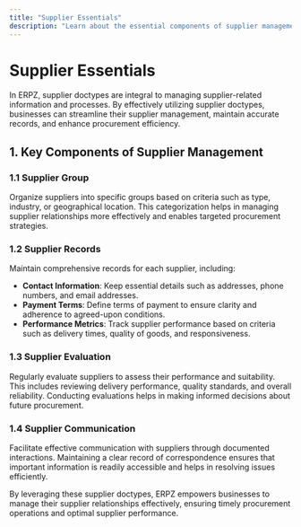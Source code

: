 ```yaml
---
title: "Supplier Essentials"
description: "Learn about the essential components of supplier management in ERPZ, including supplier doctypes and their significance."
---
```


# Supplier Essentials

In ERPZ, supplier doctypes are integral to managing supplier-related information and processes. By effectively utilizing supplier doctypes, businesses can streamline their supplier management, maintain accurate records, and enhance procurement efficiency.

## 1. Key Components of Supplier Management

### 1.1 Supplier Group
Organize suppliers into specific groups based on criteria such as type, industry, or geographical location. This categorization helps in managing supplier relationships more effectively and enables targeted procurement strategies.

### 1.2 Supplier Records
Maintain comprehensive records for each supplier, including:
- **Contact Information**: Keep essential details such as addresses, phone numbers, and email addresses.
- **Payment Terms**: Define terms of payment to ensure clarity and adherence to agreed-upon conditions.
- **Performance Metrics**: Track supplier performance based on criteria such as delivery times, quality of goods, and responsiveness.

### 1.3 Supplier Evaluation
Regularly evaluate suppliers to assess their performance and suitability. This includes reviewing delivery performance, quality standards, and overall reliability. Conducting evaluations helps in making informed decisions about future procurement.

### 1.4 Supplier Communication
Facilitate effective communication with suppliers through documented interactions. Maintaining a clear record of correspondence ensures that important information is readily accessible and helps in resolving issues efficiently.

By leveraging these supplier doctypes, ERPZ empowers businesses to manage their supplier relationships effectively, ensuring timely procurement operations and optimal supplier performance.
